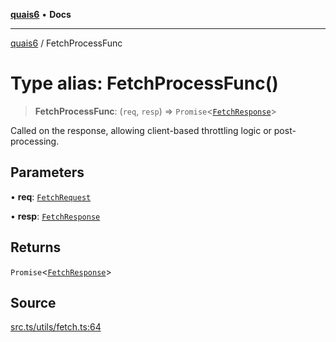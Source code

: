 [**quais6**](../README.md) • **Docs**

***

[quais6](../globals.md) / FetchProcessFunc

# Type alias: FetchProcessFunc()

> **FetchProcessFunc**: (`req`, `resp`) => `Promise`\<[`FetchResponse`](../classes/FetchResponse.md)\>

Called on the response, allowing client-based throttling logic or post-processing.

## Parameters

• **req**: [`FetchRequest`](../classes/FetchRequest.md)

• **resp**: [`FetchResponse`](../classes/FetchResponse.md)

## Returns

`Promise`\<[`FetchResponse`](../classes/FetchResponse.md)\>

## Source

[src.ts/utils/fetch.ts:64](https://github.com/dominant-strategies/quais-6.js/blob/aca1855329c3946c627ab7f16ac5304cea7d20c5/src.ts/utils/fetch.ts#L64)
